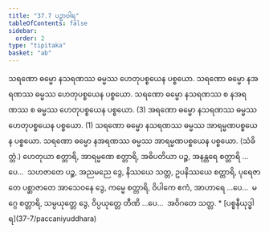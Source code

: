 ```yaml
---
title: "37.7 ပဉှာဝါရ"
tableOfContents: false
sidebar:
  order: 2
type: "tipitaka"
basket: "ab"
---
```



<DynamicBreadcrumb />

<Division number="54">

<Paragraph number="177">
သရဏော ဓမ္မော နသရဏဿ ဓမ္မဿ ဟေတုပစ္စယေန ပစ္စယော. သရဏော ဓမ္မော နအရဏဿ ဓမ္မဿ ဟေတုပစ္စယေန ပစ္စယော. သရဏော ဓမ္မော နသရဏဿ စ နအရဏဿ စ ဓမ္မဿ ဟေတုပစ္စယေန ပစ္စယော. (3)


</Paragraph>

<Paragraph number="178">
အရဏော ဓမ္မော နသရဏဿ ဓမ္မဿ ဟေတုပစ္စယေန ပစ္စယော. (1)


</Paragraph>

</Division>
<Division number="55">

<Paragraph number="179">
သရဏော ဓမ္မော နသရဏဿ ဓမ္မဿ အာရမ္မဏပစ္စယေန ပစ္စယော. သရဏော ဓမ္မော နအရဏဿ ဓမ္မဿ အာရမ္မဏပစ္စယေန ပစ္စယော. (သံခိတ္တံ.)


</Paragraph>

<Paragraph number="180">
ဟေတုယာ စတ္တာရိ, အာရမ္မဏေ စတ္တာရိ, အဓိပတိယာ ပဉ္စ, အနန္တရေ စတ္တာရိ …ပေ…  သဟဇာတေ ပဉ္စ, အညမညေ ဒွေ, နိဿယေ သတ္တ, ဥပနိဿယေ စတ္တာရိ, ပုရေဇာတေ ပစ္ဆာဇာတေ အာသေဝနေ ဒွေ, ကမ္မေ စတ္တာရိ, ဝိပါကေ ဧကံ, အာဟာရေ …ပေ…  မဂ္ဂေ စတ္တာရိ, သမ္ပယုတ္တေ ဒွေ, ဝိပ္ပယုတ္တေ တီဏိ …ပေ…  အဝိဂတေ သတ္တ.

</Paragraph>
</Division>

<TableOfContents>
* [ပစ္စနီယုဒ္ဓါရ](37-7/paccaniyuddhara)
</TableOfContents>